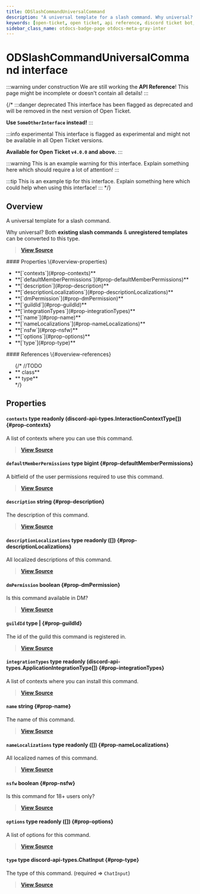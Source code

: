 ```yaml
---
title: ODSlashCommandUniversalCommand
description: "A universal template for a slash command. Why universal? Both **existing slash commands** & **unregistered templates** can be converted to this type."
keywords: [open-ticket, open ticket, api reference, discord ticket bot, interface]
sidebar_class_name: otdocs-badge-page otdocs-meta-gray-inter
---
```

<head>
    <link rel="apple-touch-icon" href="/img/logo_vertical.png"/>
</head>

# ODSlashCommandUniversalCommand <M color="gray">interface</M>

:::warning under construction
We are still working the **API Reference**! This page might be incomplete or doesn't contain all details!
:::

{/*
:::danger deprecated
This interface has been flagged as deprecated and will be removed in the next version of Open Ticket.

**Use `SomeOtherInterface` instead!**
:::

:::info experimental
This interface is flagged as experimental and might not be available in all Open Ticket versions.

**Available for Open Ticket `v4.0.0` and above.**
:::

:::warning
This is an example warning for this interface. Explain something here which should require a lot of attention!
:::

:::tip
This is an example tip for this interface. Explain something here which could help when using this interface!
:::
*/}

## Overview
A universal template for a slash command.

Why universal? Both **existing slash commands** & **unregistered templates** can be converted to this type.

> [**View Source**](https://otgithub.dj-dj.be/tree/main/src/core/api/modules/client.ts#L487)

<FlexHorizontal>
<div style={{width:"50%"}} className="otdocs-flex-mobile-width">
    #### Properties \{#overview-properties}
    <ul>
        <li>**[`contexts`](#prop-contexts)**</li>
        <li>**[`defaultMemberPermissions`](#prop-defaultMemberPermissions)**</li>
        <li>**[`description`](#prop-description)**</li>
        <li>**[`descriptionLocalizations`](#prop-descriptionLocalizations)**</li>
        <li>**[`dmPermission`](#prop-dmPermission)**</li>
        <li>**[`guildId`](#prop-guildId)**</li>
        <li>**[`integrationTypes`](#prop-integrationTypes)**</li>
        <li>**[`name`](#prop-name)**</li>
        <li>**[`nameLocalizations`](#prop-nameLocalizations)**</li>
        <li>**[`nsfw`](#prop-nsfw)**</li>
        <li>**[`options`](#prop-options)**</li>
        <li>**[`type`](#prop-type)**</li>
    </ul>
</div>
<div style={{width:"50%"}} className="otdocs-flex-mobile-width">
    #### References \{#overview-references}
    <ul>
        {/*
        //TODO
        <li>**<code><ApiUrl url="class:ODId" label="api.ODId"/></code> <M color="purple">class</M>**</li>
        <li>**<code><ApiUrl url="type:ODExampleType" label="api.ODExampleType"/></code> <M color="brown">type</M>**</li>
        */}
    </ul>
</div>
</FlexHorizontal>

## Properties
<Divider></Divider>
#### `contexts` <M color="brown">type</M> <ApiBlock>readonly (discord-api-types.InteractionContextType[])</ApiBlock> \{#prop-contexts}
A list of contexts where you can use this command.

> [**View Source**](https://otgithub.dj-dj.be/tree/main/src/core/api/modules/client.ts#L511)

<Divider></Divider>
#### `defaultMemberPermissions` <M color="brown">type</M> <ApiBlock>bigint</ApiBlock> \{#prop-defaultMemberPermissions}
A bitfield of the user permissions required to use this command.

> [**View Source**](https://otgithub.dj-dj.be/tree/main/src/core/api/modules/client.ts#L505)

<Divider></Divider>
#### `description` <M color="blue">string</M> <ApiBlock><ApiUrl url="js:string" label="string"/></ApiBlock> \{#prop-description}
The description of this command.

> [**View Source**](https://otgithub.dj-dj.be/tree/main/src/core/api/modules/client.ts#L495)

<Divider></Divider>
#### `descriptionLocalizations` <M color="brown">type</M> <ApiBlock>readonly (<ApiUrl url="interface:ODSlashCommandUniversalTranslation" label="api.ODSlashCommandUniversalTranslation"/>[])</ApiBlock> \{#prop-descriptionLocalizations}
All localized descriptions of this command.

> [**View Source**](https://otgithub.dj-dj.be/tree/main/src/core/api/modules/client.ts#L497)

<Divider></Divider>
#### `dmPermission` <M color="red">boolean</M> <ApiBlock><ApiUrl url="js:boolean" label="boolean"/></ApiBlock> \{#prop-dmPermission}
Is this command available in DM?

> [**View Source**](https://otgithub.dj-dj.be/tree/main/src/core/api/modules/client.ts#L507)

<Divider></Divider>
#### `guildId` <M color="brown">type</M> <ApiBlock><ApiUrl url="js:null" label="null"/>|<ApiUrl url="js:string" label="string"/></ApiBlock> \{#prop-guildId}
The id of the guild this command is registered in.

> [**View Source**](https://otgithub.dj-dj.be/tree/main/src/core/api/modules/client.ts#L499)

<Divider></Divider>
#### `integrationTypes` <M color="brown">type</M> <ApiBlock>readonly (discord-api-types.ApplicationIntegrationType[])</ApiBlock> \{#prop-integrationTypes}
A list of contexts where you can install this command.

> [**View Source**](https://otgithub.dj-dj.be/tree/main/src/core/api/modules/client.ts#L509)

<Divider></Divider>
#### `name` <M color="blue">string</M> <ApiBlock><ApiUrl url="js:string" label="string"/></ApiBlock> \{#prop-name}
The name of this command.

> [**View Source**](https://otgithub.dj-dj.be/tree/main/src/core/api/modules/client.ts#L491)

<Divider></Divider>
#### `nameLocalizations` <M color="brown">type</M> <ApiBlock>readonly (<ApiUrl url="interface:ODSlashCommandUniversalTranslation" label="api.ODSlashCommandUniversalTranslation"/>[])</ApiBlock> \{#prop-nameLocalizations}
All localized names of this command.

> [**View Source**](https://otgithub.dj-dj.be/tree/main/src/core/api/modules/client.ts#L493)

<Divider></Divider>
#### `nsfw` <M color="red">boolean</M> <ApiBlock><ApiUrl url="js:boolean" label="boolean"/></ApiBlock> \{#prop-nsfw}
Is this command for 18+ users only?

> [**View Source**](https://otgithub.dj-dj.be/tree/main/src/core/api/modules/client.ts#L501)

<Divider></Divider>
#### `options` <M color="brown">type</M> <ApiBlock>readonly (<ApiUrl url="interface:ODSlashCommandUniversalOption" label="api.ODSlashCommandUniversalOption"/>[])</ApiBlock> \{#prop-options}
A list of options for this command.

> [**View Source**](https://otgithub.dj-dj.be/tree/main/src/core/api/modules/client.ts#L503)

<Divider></Divider>
#### `type` <M color="brown">type</M> <ApiBlock>discord-api-types.ChatInput</ApiBlock> \{#prop-type}
The type of this command. (required => `ChatInput`)

> [**View Source**](https://otgithub.dj-dj.be/tree/main/src/core/api/modules/client.ts#L489)

<Divider></Divider>
